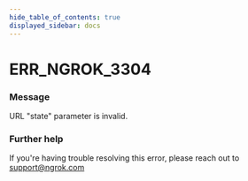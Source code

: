 ```yaml
---
hide_table_of_contents: true
displayed_sidebar: docs
---
```



# ERR_NGROK_3304

### Message

URL "state" parameter is invalid.

### Further help

If you're having trouble resolving this error, please reach out to [support@ngrok.com](mailto:support@ngrok.com?subject=Help%20with%20ERR_NGROK_3304)

<ErrorDetails error="err_ngrok_3304" />

